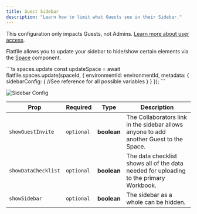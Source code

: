 ```yaml
---
title: Guest Sidebar
description: "Learn how to limit what Guests see in their Sidebar."
---
```


<Note>This configuration only impacts Guests, not Admins. [Learn more about user access](hello.com).</Note>

Flatfile allows you to update your sidebar to hide/show certain elements via the <Tooltip tip="Learn more about Spaces">[Space](hello.com)</Tooltip> component. 

<RequestExample>
```ts  spaces.update 
const updateSpace = await flatfile.spaces.update(spaceId, {
    environmentId: environmentId,
    metadata: {
      sidebarConfig: {
        //See reference for all possible variables
      }
    }
  });
```
</RequestExample>

![Sidebar Config](images/customize/sidebarConfig.png)

| Prop                  | Required | Type | Description |
| --------------------- | ------------   | ------------   | ------------   |
| `showGuestInvite`       |      `optional` | **boolean** | The Collaborators link in the sidebar allows anyone to add another Guest to the Space.     |
| `showDataChecklist`     |      `optional` | **boolean** | The data checklist shows all of the data needed for uploading to the primary Workbook.    |
| `showSidebar`           |      `optional` | **boolean** | The sidebar as a whole can be hidden.     |

